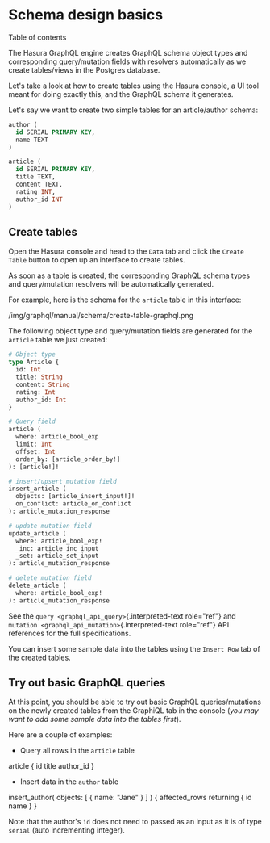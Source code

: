
Schema design basics
====================

Table of contents

The Hasura GraphQL engine creates GraphQL schema object types and
corresponding query/mutation fields with resolvers automatically as we
create tables/views in the Postgres database.

Let\'s take a look at how to create tables using the Hasura console, a
UI tool meant for doing exactly this, and the GraphQL schema it
generates.

Let\'s say we want to create two simple tables for an article/author
schema:

```sql
author (
  id SERIAL PRIMARY KEY,
  name TEXT
)

article (
  id SERIAL PRIMARY KEY,
  title TEXT,
  content TEXT,
  rating INT,
  author_id INT
)
```

Create tables
-------------

Open the Hasura console and head to the `Data` tab and click the
`Create Table` button to open up an interface to create tables.

As soon as a table is created, the corresponding GraphQL schema types
and query/mutation resolvers will be automatically generated.

For example, here is the schema for the `article` table in this
interface:

/img/graphql/manual/schema/create-table-graphql.png

The following object type and query/mutation fields are generated for
the `article` table we just created:

```graphql
# Object type
type Article {
  id: Int
  title: String
  content: String
  rating: Int
  author_id: Int
}

# Query field
article (
  where: article_bool_exp
  limit: Int
  offset: Int
  order_by: [article_order_by!]
): [article!]!

# insert/upsert mutation field
insert_article (
  objects: [article_insert_input!]!
  on_conflict: article_on_conflict
): article_mutation_response

# update mutation field
update_article (
  where: article_bool_exp!
  _inc: article_inc_input
  _set: article_set_input
): article_mutation_response

# delete mutation field
delete_article (
  where: article_bool_exp!
): article_mutation_response
```

See the `query <graphql_api_query>`{.interpreted-text role="ref"} and
`mutation <graphql_api_mutation>`{.interpreted-text role="ref"} API
references for the full specifications.

You can insert some sample data into the tables using the `Insert Row`
tab of the created tables.

Try out basic GraphQL queries
-----------------------------

At this point, you should be able to try out basic GraphQL
queries/mutations on the newly created tables from the GraphiQL tab in
the console (*you may want to add some sample data into the tables
first*).

Here are a couple of examples:

-   Query all rows in the `article` table

  article {
    id
    title
    author_id
  }


-   Insert data in the `author` table

  insert_author(
    objects: [
      { name: \"Jane\" }
    ]
  ) {
    affected_rows
    returning {
      id
      name
    }
  }


Note that the author\'s `id` does not need to passed as an input as it
is of type `serial` (auto incrementing integer).
